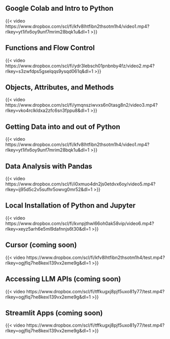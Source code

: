 ## Google Colab and Intro to Python
::: {.border}
{{< video https://www.dropbox.com/scl/fi/kfv8lhtfibn2thsotm1h4/video1.mp4?rlkey=yt1ifx6oy9unf7mrim28bqk1u&dl=1 
>}}
:::

## Functions and Flow Control
::: {.border}
{{< video https://www.dropbox.com/scl/fi/ydr3lebsch01pnbnby4fz/video2.mp4?rlkey=s3zwfdps5gselqqs9ysqd061q&dl=1 
>}}
:::

## Objects, Attributes, and Methods 
::: {.border}
{{< video https://www.dropbox.com/scl/fi/ymqnsziwvxs6n0tasg8n2/video3.mp4?rlkey=vko4rclkldxa2zfc6sn3fppu8&dl=1
>}}
:::

## Getting Data into and out of Python 
::: {.border}
{{< video https://www.dropbox.com/scl/fi/kfv8lhtfibn2thsotm1h4/video1.mp4?rlkey=yt1ifx6oy9unf7mrim28bqk1u&dl=1
>}}
:::

## Data Analysis with Pandas 
::: {.border}
{{< video https://www.dropbox.com/scl/fi/i0xmuo4dn2js0etdvx6oy/video5.mp4?rlkey=ij95d5c2v5sufhr5owvg0mr52&dl=1
>}}
:::

## Local Installation of Python and Jupyter 
::: {.border}
{{< video https://www.dropbox.com/scl/fi/kvnpjthwl66oh0ak58vip/video6.mp4?rlkey=xeyz5arh6e5ml9dafnnjs6t30&dl=1
>}}
:::

## Cursor (coming soon)
::: {.border}
{{< video https://www.dropbox.com/scl/fi/kfv8lhtfibn2thsotm1h4/test.mp4?rlkey=ogjflq7he8kexi139vx2eme9g&dl=1 
>}}
:::

## Accessing LLM APIs (coming soon)
::: {.border}
{{< video https://www.dropbox.com/scl/fi/tffkugxj8pjf5uxo81y77/test.mp4?rlkey=ogjflq7he8kexi139vx2eme9g&dl=1 
>}}
:::

## Streamlit Apps (coming soon)
::: {.border}
{{< video https://www.dropbox.com/scl/fi/tffkugxj8pjf5uxo81y77/test.mp4?rlkey=ogjflq7he8kexi139vx2eme9g&dl=1 
>}}
:::